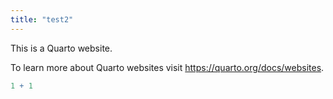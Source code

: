 ```yaml
---
title: "test2"
---
```


This is a Quarto website.

To learn more about Quarto websites visit <https://quarto.org/docs/websites>.

```r
1 + 1
```
